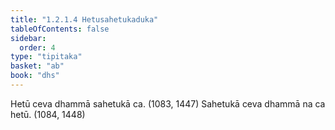 ```yaml
---
title: "1.2.1.4 Hetusahetukaduka"
tableOfContents: false
sidebar:
  order: 4
type: "tipitaka"
basket: "ab"
book: "dhs"
---
```



<DynamicBreadcrumb />

<Division number="26" book="dhs">

<Paragraph number="75" book="dhs">
Hetū ceva dhammā sahetukā ca. (<Emphasis>1083, 1447</Emphasis>)
</Paragraph>

<Paragraph number="76" book="dhs">
Sahetukā ceva dhammā na ca hetū. (<Emphasis>1084, 1448</Emphasis>)
</Paragraph>
</Division>